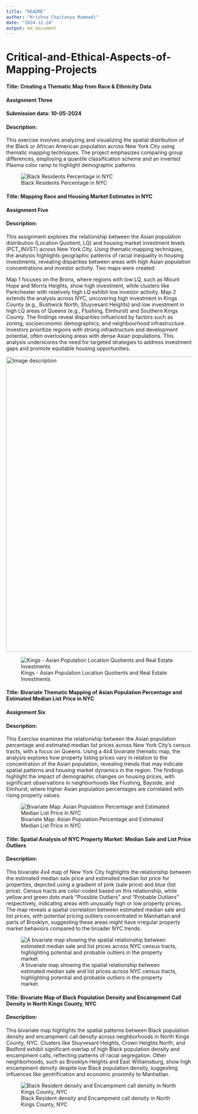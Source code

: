 ```yaml
---
title: "README"
author: "Krishna Chaitanya Mummadi"
date: "2024-12-24"
output: md_document
---
```


# Critical-and-Ethical-Aspects-of-Mapping-Projects


#### Title: Creating a Thematic Map from Race & Ethnicity Data
#### Assignment Three
#### Submission data: 10-05-2024
#### Description: 
This exercise involves analyzing and visualizing the spatial distribution of the Black or African American population across New York City using thematic mapping techniques. The project emphasizes comparing group differences, employing a quantile classification scheme and an inverted Plasma color ramp to highlight demographic patterns

![Black Residents Percentage in NYC](Maps_images/Exercise3.png)



#### Title: Mapping Race and Housing Market Estimates in NYC
#### Assignment Five

#### Description:
This assignment explores the relationship between the Asian population distribution (Location Quotient, LQ) and housing market investment levels (PCT_INVST) across New York City. Using thematic mapping techniques, the analysis highlights geographic patterns of racial inequality in housing investments, revealing disparities between areas with high Asian population concentrations and investor activity.
Two maps were created:

Map 1 focuses on the Bronx, where regions with low LQ, such as Mount Hope and Morris Heights, show high investment, while clusters like Parkchester with relatively high LQ exhibit low investor activity.
Map 2 extends the analysis across NYC, uncovering high investment in Kings County (e.g., Bushwick North, Stuyvesant Heights) and low investment in high LQ areas of Queens (e.g., Flushing, Elmhurst) and Southern Kings County.
The findings reveal disparities influenced by factors such as zoning, socioeconomic demographics, and neighbourhood infrastructure. Investors prioritize regions with strong infrastructure and development potential, often overlooking areas with dense Asian populations. This analysis underscores the need for targeted strategies to address investment gaps and promote equitable housing opportunities.

<img src="Maps_images/Exercise5_1.png" alt="Image description" width="800">




![Kings - Asian Population Location Quotients and Real Estate Investments](Maps_images/Exercise5_1.png)





#### Title: Bivariate Thematic Mapping of Asian Population Percentage and Estimated Median List Price in NYC

#### Assignment Six
#### Description:
This Exercise examines the relationship between the Asian population percentage and estimated median list prices across New York City's census tracts, with a focus on Queens. Using a 4x4 bivariate thematic map, the analysis explores how property listing prices vary in relation to the concentration of the Asian population, revealing trends that may indicate spatial patterns and housing market dynamics in the region. The findings highlight the impact of demographic changes on housing prices, with significant observations in neighborhoods like Flushing, Bayside, and Elmhurst, where higher Asian population percentages are correlated with rising property values.

![Bivariate Map: Asian Population Percentage and Estimated Median List Price in NYC](Maps_images/Exercise6.jpg)




#### Title: Spatial Analysis of NYC Property Market: Median Sale and List Price Outliers

#### Description:
This bivariate 4x4 map of New York City highlights the relationship between the estimated median sale price and estimated median list price for properties, depicted using a gradient of pink (sale price) and blue (list price). Census tracts are color-coded based on this relationship, while yellow and green dots mark "Possible Outliers" and "Probable Outliers" respectively, indicating areas with unusually high or low property prices. The map reveals a spatial correlation between estimated median sale and list prices, with potential pricing outliers concentrated in Manhattan and parts of Brooklyn, suggesting these areas might have irregular property market behaviors compared to the broader NYC trends.

![A bivariate map showing the spatial relationship between estimated median sale and list prices across NYC census tracts, highlighting potential and probable outliers in the property market](Maps_images/outliermap.jpg)




#### Title: Bivariate Map of Black Population Density and Encampment Call Density in North Kings County, NYC

#### Description: 
This bivariate map highlights the spatial patterns between Black population density and encampment call density across neighborhoods in North Kings County, NYC. Clusters like Stuyvesant Heights, Crown Heights North, and Bedford exhibit significant overlap of high Black population density and encampment calls, reflecting patterns of racial segregation. Other neighborhoods, such as Brooklyn Heights and East Williamsburg, show high encampment density despite low Black population density, suggesting influences like gentrification and economic proximity to Manhattan.

![Black Resident density and Encampment call density in North Kings County, NYC](Maps_images/finalproject.jpg)













